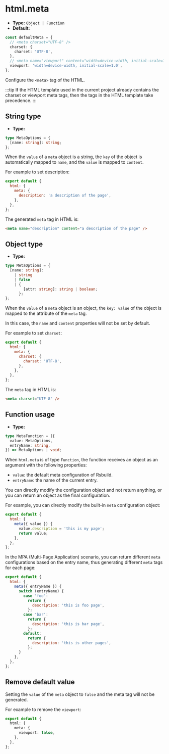 # html.meta

- **Type:** `Object | Function`
- **Default:**

```ts
const defaultMeta = {
  // <meta charset="UTF-8" />
  charset: {
    charset: 'UTF-8',
  },
  // <meta name="viewport" content="width=device-width, initial-scale=1.0" />
  viewport: 'width=device-width, initial-scale=1.0',
};
```

Configure the `<meta>` tag of the HTML.

:::tip
If the HTML template used in the current project already contains the charset or viewport meta tags, then the tags in the HTML template take precedence.
:::

## String type

- **Type:**

```ts
type MetaOptions = {
  [name: string]: string;
};
```

When the `value` of a `meta` object is a string, the `key` of the object is automatically mapped to `name`, and the `value` is mapped to `content`.

For example to set description:

```js
export default {
  html: {
    meta: {
      description: 'a description of the page',
    },
  },
};
```

The generated `meta` tag in HTML is:

```html
<meta name="description" content="a description of the page" />
```

## Object type

- **Type:**

```ts
type MetaOptions = {
  [name: string]:
    | string
    | false
    | {
        [attr: string]: string | boolean;
      };
};
```

When the `value` of a `meta` object is an object, the `key: value` of the object is mapped to the attribute of the `meta` tag.

In this case, the `name` and `content` properties will not be set by default.

For example to set `charset`:

```js
export default {
  html: {
    meta: {
      charset: {
        charset: 'UTF-8',
      },
    },
  },
};
```

The `meta` tag in HTML is:

```html
<meta charset="UTF-8" />
```

## Function usage

- **Type:**

```ts
type MetaFunction = ({
  value: MetaOptions,
  entryName: string,
}) => MetaOptions | void;
```

When `html.meta` is of type `Function`, the function receives an object as an argument with the following properties:

- `value`: the default meta configuration of Rsbuild.
- `entryName`: the name of the current entry.

You can directly modify the configuration object and not return anything, or you can return an object as the final configuration.

For example, you can directly modify the built-in `meta` configuration object:

```js
export default {
  html: {
    meta({ value }) {
      value.description = 'this is my page';
      return value;
    },
  },
};
```

In the MPA (Multi-Page Application) scenario, you can return different `meta` configurations based on the entry name, thus generating different `meta` tags for each page:

```js
export default {
  html: {
    meta({ entryName }) {
      switch (entryName) {
        case 'foo':
          return {
            description: 'this is foo page',
          };
        case 'bar':
          return {
            description: 'this is bar page',
          };
        default:
          return {
            description: 'this is other pages',
          };
      }
    },
  },
};
```

## Remove default value

Setting the `value` of the `meta` object to `false` and the meta tag will not be generated.

For example to remove the `viewport`:

```ts
export default {
  html: {
    meta: {
      viewport: false,
    },
  },
};
```
